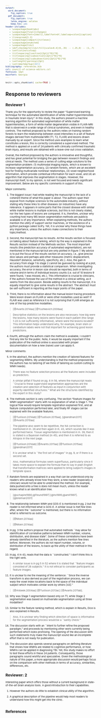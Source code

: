 ```yaml
---
output:
  word_document:
    fig_caption: true
  pdf_document:
    fig_caption: true
    latex_engine: xelatex
    keep_tex: yes
header-includes:
   - \usepackage{booktabs}
   - \usepackage[final]{changes}
   - \usepackage[font={small},labelfont=bf,labelsep=colon]{caption}
   - \linespread{1.2}
   - \usepackage[compact]{titlesec}
   - \usepackage{enumitem}
   - \usepackage{tikz}
   - \def\checkmark{\tikz\fill[scale=0.4](0,.35) -- (.25,0) -- (1,.7) -- (.25,.15) -- cycle;}
   - \setlist{nolistsep}
   - \titlespacing{\section}{2pt}{*0}{*0}
   - \titlespacing{\subsection}{2pt}{*0}{*0}
   - \titlespacing{\subsubsection}{2pt}{*0}{*0}
   - \setlength{\parskip}{3pt}
   - \setremarkmarkup{(#2)}
bibliography: references.bib
csl: council-of-science-editors.csl
fontsize: 12pt
mainfont: Georgia
---
```


<style type="text/css">
body,
code.bash{
  font-size: 8px;
}
pre {
  font-size: 8px
}
</style>



```r
knitr::opts_chunk$set( cache=TRUE )
```

# Response to reviewers

_\textcolor{blue}{We appreciate the time spent by the editors and reviewers in
assessing our manuscript.  Please see below for a point-by-point response to the
issues raised.}_

## Reviewer 1

Thank you for the opportunity to review the paper "Supervised learning
technique for the automated identification of white matter
hyperintensities in traumatic brain injury". In this study, the authors
present a machine learning algorithm for automated segmentation of white
matter hyperintensities, a form of white matter degeneration visible in
FLAIR-MRI that is observed in a wide range of clinical syndromes, and
even in healthy controls. The method proposed by the authors relies on
training random forests to learn the relationship between voxel
intensities in a set of feature images derived from multimodal MRI (T1,
T2, FLAIR) and lesions drawn manually by an expert. Since the method uses
examples to learn what constitutes a lesion, this is correctly considered
a supervised method. The method is applied on a set of 24 patients with
clinically confirmed traumatic brain injury, and results are obtained
with a leave-one-out cross validation.

Overall, the method proposed by the authors is innovative and thoughtful,
and has great potential for bridging the gap between research findings
and clinical needs. The method uses a series of cutting edge solutions to
the segmentation problem: (1) multimodal imaging inputs, which is known
to increase segmentation accuracy, (2) random forests, which are an
excellent tool for finding multivariate nonlinear relationships, (3)
voxel neighborhood information, which provide contextual information for
each voxel, and (4) an algorithm that improves the segmentation in
stages. However, the manuscript itself, to my opinion, is not well
focused and needs significant improvement. Below are my specific comments
in support of this.

> _\textcolor{blue}{We thank the reviewer for the generally positive assessment of our work.  We also
> appreciate the detailed critique below to help us improve specific aspects of the
> presentation.}_

Major comments:

1. The biggest issue I had while reading the manuscript is the lack of a
coherent theme of what this paper is about. The authors span their exposé
from multiple sclerosis to the automobile industry, without stating why
these links to other diseases (or industries) have any relevance. It
appears in some parts that the closest disease with similar white matter
lesions is multiple sclerosis, but this is not clearly stated, nor the
two types of lesions are compared. It is, therefore, unclear why counting
how many MS lesion segmentation methods are publicly available is of any
importance. When explaining methods, the authors mention the utility of
support vector machines, or the existence of a python package called
SciPy. Yet, it is unclear why these things have any importance, unless
the authors make connections to their topic/method.

> _\textcolor{blue}{We reduced the introduction to limit the clinical motivation to a
TBI context and removed mention of multiple sclerosis to remove any assumption of
disease similarity (although the segmentation approaches can be similar).  We also
removed the paragraph dealing with publicly available software for neuroimaging analysis.
}_

2. Second, the manuscript has no results. All the results section is focused
on talking about feature ranking, which by the way is explained in the
Results section instead of the Methods section. The most important
results (the prediction accuracy of automated segmentation), are not
mentioned in the manuscript but are only plotted in Figure 7. My advice
is to put the focus of the results section on accuracy, i.e., give
precise dice values and perhaps add other measures (metric displacement,
Hausdorf distance, sensitivity, specificity, etc.). Also, the gain in
accuracy from stage 1 to stage 2 cannot be guessed by looking at a plot,
the authors must provide a statistical comparison. When investigating
accuracy, the error in lesion size should be reported, both in terms of
volume and in terms of individual lesions counts (i.e. out of 10 lesions
9 were found, 1 was missed, etc.). This information is crucial to
clinicians, if the authors foresee the use of the method in a clinical
setting, as it seems from the discussion. Beside adding results to the
manuscript, it is equally important to give some results in the abstract.
The abstract must be self-sufficient in reporting all the major points of
the paper.

> _\textcolor{blue}{We completely reorganized the results and discussion
section to reflect the new evaluation.  In addition, we added a synopsis
of these results to the abstract.}_

3. Third, there is no information about the manual lesion tracing procedure.
Were lesion drawn on FLAIR or were other modalities used as well? If
FLAIR was used as reference it is not surprising that FLAIR emerges as
one of the top predictive modalities.

> _\textcolor{blue}{We added the following to the Methods section:}_

> \textcolor{blue}{The first author (J. R. S.) performed the manual WMH tracings for all 26  subjects.  J. R. S. is a radiologist certified by the American Board of Radiology, with a certificate of advanced qualification in vascular and interventional radiology, over 18 years of research experience in TBI, and 6 years of clinical imaging experience.  All multi-modal MR dicom image slices were converted to the nifti file format. All nifti image volumes for each subject were rigidly aligned to the T1 image of that subject using the ANTs software} [@Avants:2014aa] \textcolor{blue}{.  The normalized MRI volumes were then provided to J. R. S. who traced each lesion using the ITK-SNAP tool} [@Yushkevich:2006aa]
> \textcolor{blue}{ which has multi-image overlay capabilities for visualizing all modalities in all three canonical views.}

> Descriptive statistics on the lesions are also necessary: how big were the
> lesions, how many lesions were found in each patient (the range 1-20 is not sufficiently
> informative), where were the lesions located? This information helps
> understand why, for example, brain stem or cerebellum labels were not
> that important for achieving good lesion predictions.

> _\textcolor{blue}{We added the following sentence to the opening paragraph of the
Imaging subsection of the Methods section:}_

> \textcolor{blue}{All lesions were isolated in the white matter of the cerebrum.
Table 1 provides a descriptive statistical summary of the variation in lesion load across the selected cohort.}

> _\textcolor{blue}{as well as the corresponding table:}_

\input{trainingData.tex}

\clearpage

4. Fourth, although the authors claim the method is available, I couldn't
find any link for the public. Note, it would be equally important if the
publication of the method online is associated with proper documentation
on how a new (naive) user can apply it.

> _\textcolor{blue}{Our methodological publication history demonstrates that we are
very supportive of open science and have released both code and data in conjunction
with these publications in public forums, such as github.  However, permission to
publicly release the data for this data has not yet been obtained and so we removed
the mention of public availability.  However, when we do get permission, it will
be posted to the github repository associated with this manuscript
(https://github.com/ntustison/WatchMeHyperventilate), which we mention in the text,
for future readers.
}_

Minor comments:

5. In the abstract, the authors mention the creation of tailored features
for segmenting WMHs. My understanding is that the method proposed by the
authors has no tailoring (if we think of tailoring as custom cutting to
WMH needs).

> _\textcolor{blue}{We removed the word ``tailor'' in its various forms in the
manuscript to avoid the misreading described by the reviewer.}_

> There was no feature selection process all the features were
> included as predictors.

> _\textcolor{blue}{Although feature selection is mentioned in the manuscript, nowhere
do we mention or imply any type of computational feature selection.  There was
a feature selection process in that we selected ones from the myriad feature images that
one can possibly produce based on our targeted application, i.e. WMHs.}_

> A similar pitfall if found on pg. 6 ln 56, where
> the manuscript reads ``Crucial to these supervised segmentation approaches
> are the creation and selection of features as input in conjunction with
> expertly identified structures.'' What are the structures identified by
> the expert in this study?

> _\textcolor{blue}{For this particular application, white matter hyperintensities
are the structure of interest.  We have re-emphasized this point by writing:
}_

> \textcolor{blue}{Crucial to these supervised segmentation approaches are the creation and selection of
``features'' as input (i.e., feature images constructed from the training data)
in conjunction with expertly identified structures of interest
(i.e., WMHs) for model construction.}

6. The methods section is very confusing. The section "Feature images for
WMH segmentation" starts with no explanation of what is Stage 1. The
logical flow would require template registration explained first, and all
feature computation performed later, and finally RF stages can be
explained with the available features.

> _\textcolor{blue}{We added Figure 1 which gives an overview of the basic workflow.
>   It can be seen below in response to item 2 of Reviewer 2.  We reference
>   this figure numerous times in the text as a visual explanatory aid.}_
> _\textcolor{blue}{We also added a paragraph at the beginning of the "Quantitative analysis" subsection
>   which gives an overview of the methods section including an description of Stage 1 and Stage2.}_
>
>   \textcolor{blue}{Figure 1 provides a graphical overview of the proposed workflow.  The major components
include offline generation of symmetric multimodal templates, the creation of
feature images from the training data which are then employed for statistical
prediction using a concatenated random forest framework.  This framework involves
the use of two random forest models where the outcome (i.e., the tissue
probability estimates) of the first RF model application,
which we denote as ``Stage1 '', is used as input (along with the original set of
feature images) to a refinement RF model segmentation which we denote as ``Stage 2''.
Once these offline steps
are performed, a new (i.e., unsegmented) subject can then be processed using the proposed pipeline.}
>
> _\textcolor{blue}{We also added a subsection explaining the symmetric multimodal template:}_
>
> \textcolor{blue}{Following} [@Tustison:2014ab] \textcolor{blue}{and} [@Tustison:2015aa], \textcolor{blue}{optimally derived templates
> serve for both brain tissue segmentation (for the derivation of tissue prior probability maps) and generation of asymmetry feature images.
> For this work we use the multi-modal data available from the public MMRR data set}
> [@landman2011]\textcolor{blue}{.  We used all 46 multi-modal acquisitions of that study to produce a multi-modal template according to the procedure described in} [@Avants:2010aa] \textcolor{blue}{which
> results in a mean (in terms of both shape and intensity) multivariate template representing the entire cohort.  Mid-canonical slices of the FLAIR, T1, and T2 components are illustrated in Figure 2.}
>
> _\textcolor{blue}{These changes complement the edits made in response to other review items.}_


> The pipeline also seem to be
> repetitive, the N4 correction is mentioned in ln. 26 and then again in
> ln. 43, which sounds like it was performed twice. Tissue segmentation is
> mentioned in ln. 39, then it is stated is a Bayesian method (ln 45), and
> then it is referred to as Atropos in the next page.

> _\textcolor{blue}{The two mentions of N4 are due to the fact that they are associated
with two distinct pipelines:  1) preparation of the images for extracting feature values
and 2) brain extration and $n$-tissue segmentation.  We rewrote the section in question
to avoid any confusing redundancy:}_

> _\textcolor{blue}{The T1 image is then processed via the ANTs brain
extraction and normal tissue segmentation pipelines}_ [@Tustison:2014ab]
> _\textcolor{blue}{.  The result is a mask delineating the brain
parenchyma and probabilistic estimates of the CSF, gray matter, white matter,
deep gray matter, brain stem, and cerebellum}_ [@Avants:2011aa]
> _\textcolor{blue}{.  These provide the expertly annotated labels for the
first six tissue labels given above.  Tissue prior probability maps for segmentation
are from multi-model optimal symmetric shape/intensity templates}_ [@Tustison:2015aa]
> _\textcolor{blue}{created from the public MMRR data set}_  [@landman2011]
> _\textcolor{blue}{(cf Figure 3).}_



> It is unclear what is ``the first set of images'' in pg. 9, or if there is a second set.

> _\textcolor{blue}{We clarified this confusion by changing the sentence in question from}_

> \textcolor{blue}{To model the intensity information the first set of images simply includes the
> preprocessed and normalized intensity FLAIR, T1, and T2 image voxel values.}

> _\textcolor{blue}{to}_

> \textcolor{blue}{Feature values include the preprocessed FLAIR, T1, and T2 image voxel intensities.}

> Also, mathematical formulas seem superfluous, particularly since it takes more
> space to explain the formula than to say in plain English that
> transformation matrices were applied to bring subject's images in
> template space.

> _\textcolor{blue}{Done.  We removed the mathematical formulas.}_

7. Random forests are explained in a way that can be understood only by
readers who already know how they work; a new reader (especially a
clinician) would not be able to understand the method. For example, data
pushed onto a tree is does not mean much, unless the reader knows what is
an identification tree.

> _\textcolor{blue}{
We revised the explanation of random forests as follows:}_

> \textcolor{blue}{The basic component of
the random forest paradigm is the ``decision tree'' often represented by a flowchart or
graph where internal nodes represent ``tests'', or decisions, and the edges represent the outcome of those tests.  The final, or end, nodes represent the various classsifications produced by traversal through the decision tree.  For the proposed application, individual
voxels (and their corresponding feature values) are introduced at the root of a particular
decision tree and traverse the edges and internal nodes ultimately ending up at one of
the classification nodes according to the tests at each internal node.  A single random
forest model will consist of many such trees (often refered to as an ``ensemble'').}
> \textcolor{blue}{Although decision trees had been extensively studied, the success of employing collections of such weak learners for boosting machine learning performance
(e.g., AdaBoost)} [@schapire1990;@freund1997]
>  \textcolor{blue}{influenced the similarly sytled conglomeration of decision trees into ``forests'' with randomized node optimization} [@ho1995;@amit1997].
\textcolor{blue}{Finally, Breiman} [@breiman2001]
\textcolor{blue}{improved accuracy by random sampling of training data (i.e., ``bagging'') resulting
in the current random forest technique applied here.}
> \textcolor{blue}{As voxels and their feature values are ``pushed'' through each decision tree in the forest,  votes for each label are accumulated and converted to probability values for all classification possiblilities at
each voxel location.}

8. The relationship between WMH and GOS-E is mentioned in pg. 2 but the
reader is not informed what is GOS-E.
A similar issue is met few lines
after, where the ``outcome'' is mentioned, but there is no information what
is referred to as outcome.

> _\textcolor{blue}{The sentence in question reads:}_

> \textcolor{blue}{Further, volume of FLAIR lesions within the corpus
callosum, brainstem, and thalamus in patients with severe TBI correlates
with Glasgow Outcome-Extended (GOS-E) scores.} [@Moen:2014aa]

> _\textcolor{blue}{Although the full phrase corresponding to the acronym
in question is provided prior to the acronym in the text (along with an
explanatory reference), we have added the following clarification:}_

> \textcolor{blue}{Further, volume of FLAIR lesions within the corpus
callosum, brainstem, and thalamus in patients with severe TBI correlates
with Glasgow Outcome-Extended (GOS-E) scores} [@Moen:2014aa]
> \textcolor{blue}{---a numeric groupwise assessment used to
classify ``outcome'' in TBI patients where ``outcome'' refers to the
spectrum of possible prognoses from death to disability to recovery.}

9. In pg. 3 the authors propose that automated methods ``may allow for
identification of correlative patterns between WMH number, volume,
distribution, and disease state''. Some of these correlations have been
already identified in the literature, as the authors mention few lines
before. Moreover, the authors do not report number, volume, or
distribution of the lesions, to back up the utility of their method in
this regard.

> _\textcolor{blue}{We removed the sentence in question.  Also, as mentioned in
response to item 3, we added Table 1.}_

10. In pg. 4 ln 43, reads that the data is ``constructed.'' I don't think this
is the right verb.

> _\textcolor{blue}{We agree that the sentence in question could be read this way.
We have, therefore, clarified the sentence in question to read
``Once the ensemble of decision trees is constructed, data to be classified is ``pushed''
through each decision tree resulting in a single classification ``vote'' per tree.''}_

> A similar issue is in pg 5 ln 52 where it is stated that ``feature images
> consisted of 26 subjects.'' It is not ethical to consider participants as feature
> images.

> _\textcolor{blue}{This was a grammatical mistake, not a question of
ethics.  It has been fixed: ``The feature images
were derived from MR acquisitions of 26 subjects\ldots''}_

11. It is unclear to me the meaning of the sentence: ``Since the inverse
transform is also derived as part of the registration process, we can
warp the voxel index locations back to the space of the individual
subject which motivates similar work by others [43].''

> _\textcolor{blue}{The sentences were rewritten as follows:}_

> \textcolor{blue}{Similar feature images were used in}
[@Anbeek:2004aa]
> \textcolor{blue}{although, unlike the proposed framework, this previous work lacks
> normalization to the standard
> coordinate system provided by the template to dramatically improve spatial specificity
> across all subjects.  To generate these images, the T1 image of each subject is
> registered to the T1 template component using a B-spline variant} [@Tustison:2013ac]
> \textcolor{blue}{of the well-known ANTs Symmetric Normalization (SyN) algorithm} [@Avants:2011ab].
> \textcolor{blue}{Using the derived transforms, the template coordinate images are warped back to the space of the individual subject.}



12. Why was Stage 1 segmentation based only on T1, while Stage 2 segmentation
was based on multivariate segmentation using all three modalities?

> _\textcolor{blue}{We added the following clarification:}_

> \textcolor{blue}{In order to maximize the spatial information for the $n$-tissue segmentation
process following the voxelwise RF classification of Stage 1, we use all three
aligned preprocessed images for multivariate segmentation during the second stage.}

13. Similar to the feature ranking method, which is explain in Results, Dice
is also explained in Results.

> _\textcolor{blue}{We removed the equation for the Dice metric and described the
evaluation procedure in the Methods section.}_

> Also, it is unclear why finding which direction of space is informative for the
> segmentation process would be a ``sanity check.''

> _\textcolor{blue}{We removed this section to avoid unnecessary confusion.}_

14. The discussion starts with an ``intent to further refine the proposed
paradigm,'' and proceeds by mentioning other work currently being
performed which looks promising. The opening of the discussion with such
statements truly make the manuscript sound like an incomplete effort that
is not ready for publication.

> _\textcolor{blue}{We appreciate the positive view of our current work.
The full sentence in question is ``Although only a
single expert was used to produce the manual labelings, our intent is to
further refine the proposed paradigm by crowdsourcing with feedback from
other experts who interact with both the data and methodology.''
In our opinion, simply mentioning specific details regarding future work
does not mean that the manuscript ``sounds like an incomplete effort.''
Rather, it is simply an admission, similar to much of what is reported
in the literature, that our research program is ongoing.}_

15. The discussion also spends several paragraphs on defining literature that
shows how WMHs are related to cognitive performance, or how WMHs can be
applied in diagnosing TBI. Yet, this study makes no effort to test these
efforts in these 24 patients. Consequently, those paragraphs sound
wishful and speculative. Given the methodological nature of this paper, a
more appropriate discussion would perhaps focus on the comparison with
other methods in terms of accuracy, similarities, differences, etc.

> _\textcolor{blue}{We removed the paragraphs in question and added a
comparison discussion.}_

## Reviewer: 2

Interesting paper which offers those without a current background in
state-of-the-art brain analysis tools. A good introduction to their capabilities.

> _\textcolor{blue}{We thank the reviewer for the positive comments regarding our work.}_

1. However the authors do little to establish clinical utility of the
algorithm.

> _\textcolor{blue}{We appreciate
> the opportunity to clarify the precise nature of our contribution which is methodological
> (vs. clinical).  We have shortened the introduction to focus specifically on previous TBI
clinical research involving WMHs and then pointing to the need for automated
techniques to minimize the variability and time requirements of manual
segmentation of WMHs.  This would allow for large-scale studies and potentially more accurate
and reproducible quantitation.
}_

2. A graphical description of the pipeline would help most
readers to understand how this might get into the clinic.

> _\textcolor{blue}{Done.  We added the following figure as a graphical description of
> the pipeline to the manuscript:}_

![\textcolor{blue}{Workflow illustration for the proposed pipeline.  Processing of the multi-modal
input MRI for a single subject, using the multi-modal symmetric template, results in
the generation of the feature images.  These feature images are used as input to the
Stage 1 RF model producing the initial RF probability map estimates.  The Stage 1
voting maps, the original feature images, and the Stage 2 RF model result in the
final voting maps which includes the WMH probability estimate.  Note that the RF models
are constructed once from a set of training data which are processed using the
same feature-construction pipeline as the single-subject input MRI.}](Figures/wmhPipeline.png)

\clearpage

## References

